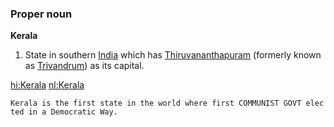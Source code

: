 ===Proper noun===
'''Kerala'''

#State in southern [[India]] which has [[Thiruvananthapuram]] (formerly known as [[Trivandrum]]) as its capital.

[[hi:Kerala]]
[[nl:Kerala]]
 Kerala is the first state in the world where first COMMUNIST GOVT elected in a Democratic Way.